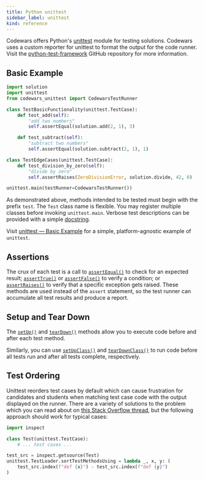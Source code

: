 ```yaml
---
title: Python unittest
sidebar_label: unittest
kind: reference
---
```



Codewars offers Python's [unittest](https://docs.python.org/3/library/unittest.html) module for testing solutions. Codewars uses a custom reporter for unittest to format the output for the code runner. Visit the [python-test-framework](https://github.com/codewars/python-unittest) GitHub repository for more information.

## Basic Example

```python
import solution
import unittest
from codewars_unittest import CodewarsTestRunner

class TestBasicFunctionality(unittest.TestCase):
    def test_add(self):
        "add two numbers"
        self.assertEqual(solution.add(2, 1), 3)

    def test_subtract(self):
        "subtract two numbers"
        self.assertEqual(solution.subtract(2, 1), 1)

class TestEdgeCases(unittest.TestCase):
    def test_division_by_zero(self):
        "divide by zero"
        self.assertRaises(ZeroDivisionError, solution.divide, 42, 0)

unittest.main(testRunner=CodewarsTestRunner())
```

As demonstrated above, methods intended to be tested must begin with the prefix `test`. The `Test` class name is flexible. You may register multiple classes before invoking `unittest.main`. Verbose test descriptions can be provided with a simple [docstring](https://www.python.org/dev/peps/pep-0257/).

Visit [unittest — Basic Example](https://docs.python.org/3/library/unittest.html#basic-example) for a simple, platform-agnostic example of `unittest`.

## Assertions

The crux of each test is a call to [`assertEqual()`](https://docs.python.org/3/library/unittest.html#unittest.TestCase.assertEqual) to check for an expected result; [`assertTrue()`](https://docs.python.org/3/library/unittest.html#unittest.TestCase.assertTrue) or [`assertFalse()`](https://docs.python.org/3/library/unittest.html#unittest.TestCase.assertFalse) to verify a condition; or [`assertRaises()`](https://docs.python.org/3/library/unittest.html#unittest.TestCase.assertRaises) to verify that a specific exception gets raised. These methods are used instead of the `assert` statement, so the test runner can accumulate all test results and produce a report.

## Setup and Tear Down

The [`setUp()`](https://docs.python.org/3/library/unittest.html#unittest.TestCase.setUp) and [`tearDown()`](https://docs.python.org/3/library/unittest.html#unittest.TestCase.tearDown) methods allow you to execute code before and after each test method.

Similarly, you can use [`setUpClass()`](https://docs.python.org/3/library/unittest.html#unittest.TestCase.setUpClass) and [`tearDownClass()`](https://docs.python.org/3/library/unittest.html#unittest.TestCase.tearDownClass) to run code before all tests run and after all tests complete, respectively.

## Test Ordering

Unittest reorders test cases by default which can cause frustration for candidates and students when matching test case code with the output displayed on the runner. There are a variety of solutions to the problem which you can read about on [this Stack Overflow thread](https://stackoverflow.com/questions/5387299/python-unittest-testcase-execution-order), but the following approach should work for typical cases:

```python
import inspect

class Test(unittest.TestCase):
    # ... test cases ...

test_src = inspect.getsource(Test)
unittest.TestLoader.sortTestMethodsUsing = lambda _, x, y: (
    test_src.index(f"def {x}") - test_src.index(f"def {y}")
)
```

